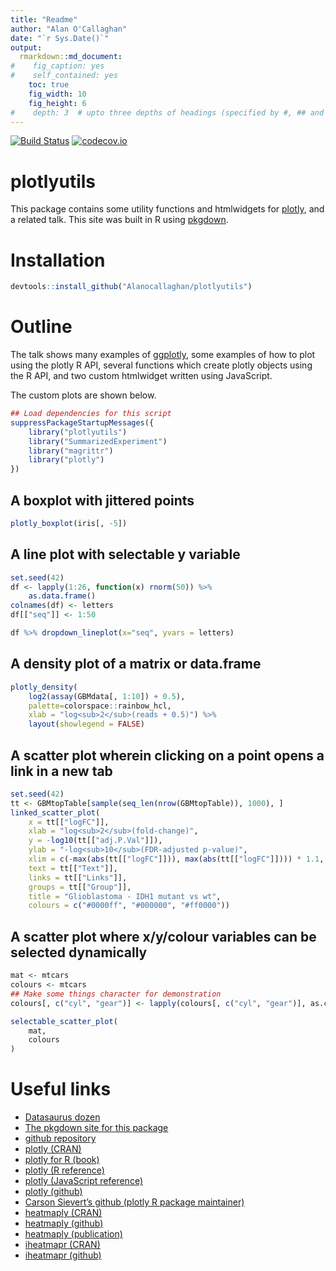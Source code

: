 ```yaml
---
title: "Readme"
author: "Alan O'Callaghan"
date: "`r Sys.Date()`"
output:
  rmarkdown::md_document:
#    fig_caption: yes
#    self_contained: yes
    toc: true
    fig_width: 10
    fig_height: 6
#    depth: 3  # upto three depths of headings (specified by #, ## and ###)  
---
```

[![Build Status](https://travis-ci.org/Alanocallaghan/plotlyutils.png?branch=master)](https://travis-ci.org/Alanocallaghan/plotlyutils)
[![codecov.io](https://codecov.io/github/Alanocallaghan/plotlyutils/coverage.svg?branch=master)](https://codecov.io/github/Alanocallaghan/plotlyutils?branch=master)

plotlyutils
============

This package contains some utility functions and htmlwidgets for 
[plotly](https://plot.ly/), and a related talk. This site was built in R using 
[pkgdown](https://github.com/r-lib/pkgdown).

Installation
============
```r
devtools::install_github("Alanocallaghan/plotlyutils")
```



Outline
=======

The talk shows many examples of 
[ggplotly](https://www.rdocumentation.org/packages/plotly/versions/4.7.1/topics/ggplotly), 
some examples of how to plot using the plotly R API, 
several functions which create plotly objects using the R API, and
two custom htmlwidget written using JavaScript.

The custom plots are shown below.

```r
## Load dependencies for this script
suppressPackageStartupMessages({
    library("plotlyutils")
    library("SummarizedExperiment")
    library("magrittr")
    library("plotly")
})
```

## A boxplot with jittered points
```r
plotly_boxplot(iris[, -5])
```

## A line plot with selectable y variable
```r
set.seed(42)
df <- lapply(1:26, function(x) rnorm(50)) %>% 
    as.data.frame()
colnames(df) <- letters
df[["seq"]] <- 1:50

df %>% dropdown_lineplot(x="seq", yvars = letters)
```


## A density plot of a matrix or data.frame
```r

plotly_density(
    log2(assay(GBMdata[, 1:10]) + 0.5), 
    palette=colorspace::rainbow_hcl,
    xlab = "log<sub>2</sub>(reads + 0.5)") %>% 
    layout(showlegend = FALSE)

```

## A scatter plot wherein clicking on a point opens a link in a new tab
```r
set.seed(42)
tt <- GBMtopTable[sample(seq_len(nrow(GBMtopTable)), 1000), ]
linked_scatter_plot(
    x = tt[["logFC"]],
    xlab = "log<sub>2</sub>(fold-change)",
    y = -log10(tt[["adj.P.Val"]]),
    ylab = "-log<sub>10</sub>(FDR-adjusted p-value)",
    xlim = c(-max(abs(tt[["logFC"]])), max(abs(tt[["logFC"]]))) * 1.1,
    text = tt[["Text"]],
    links = tt[["Links"]],
    groups = tt[["Group"]],
    title = "Glioblastoma - IDH1 mutant vs wt",
    colours = c("#0000ff", "#000000", "#ff0000"))
```

## A scatter plot where x/y/colour variables can be selected dynamically
```r
mat <- mtcars
colours <- mtcars
## Make some things character for demonstration
colours[, c("cyl", "gear")] <- lapply(colours[, c("cyl", "gear")], as.character)

selectable_scatter_plot(
    mat,
    colours
)

```


Useful links
============

- [Datasaurus dozen](https://www.autodeskresearch.com/publications/samestats)
- [The pkgdown site for this package](https://alanocallaghan.github.io/plotlyutils/)
- [github repository](https://github.com/Alanocallaghan/plotlyutils/)
- [plotly (CRAN)](https://cran.r-project.org/web/packages/plotly/index.html)
- [plotly for R (book)](https://plotly-book.cpsievert.me)
- [plotly (R reference)](https://plot.ly/r/reference/)
- [plotly (JavaScript reference)](https://plot.ly/javascript/reference/)
- [plotly (github)](https://github.com/ropensci/plotly/)
- [Carson Sievert's github (plotly R package maintainer)](https://github.com/cpsievert/)
- [heatmaply (CRAN)](https://github.com/talgalili/heatmaply)
- [heatmaply (github)](https://cran.r-project.org/web/packages/plotly/index.html)
- [heatmaply (publication)](https://academic.oup.com/bioinformatics/advance-article/doi/10.1093/bioinformatics/btx657/4562328)
- [iheatmapr (CRAN)](https://cran.r-project.org/web/packages/iheatmapr/index.html)
- [iheatmapr (github)](https://github.com/ropensci/iheatmapr)
